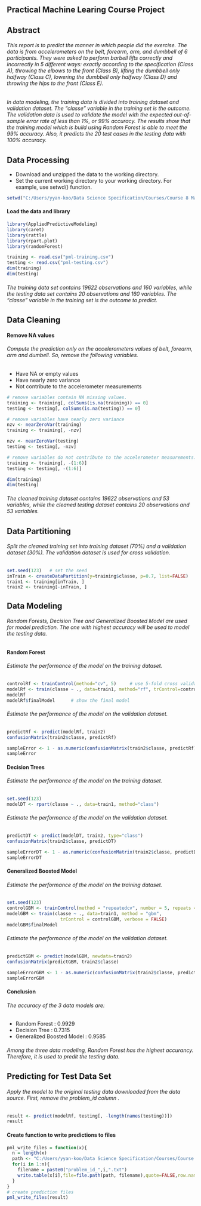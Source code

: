 ## Practical Machine Learing Course Project
## Abstract
###### This report is to predict the manner in which people did the exercise. The data is from accelerometers on the belt, forearm, arm, and dumbbell of 6 participants. They were asked to perform barbell lifts correctly and incorrectly in 5 different ways: exactly according to the specification (Class A), throwing the elbows to the front (Class B), lifting the dumbbell only halfway (Class C), lowering the dumbbell only halfway (Class D) and throwing the hips to the front (Class E). 
###### In data modeling, the training data is divided into training dataset and validation dataset. The "classe" variable in the training set is the outcome. The validation data is used to validate the model with the expected out-of-sample error rate of less than 1%, or 99% accuracy. The results show that the training model which is build using Random Forest is able to meet the 99% accuracy. Also, it predicts the 20 test cases in the testing data with 100% accuracy.

## Data Processing
* Download and unzipped the data to the working directory.
* Set the current working directory to your working directory. For example, use setwd() function.
```r
setwd("C:/Users/yyan-koo/Data Science Specification/Courses/Course 8 Machine Learning/Week 4/Assignment/Data")
```

#### Load the data and library
```r
library(AppliedPredictiveModeling)
library(caret)
library(rattle)
library(rpart.plot)
library(randomForest)

training <- read.csv("pml-training.csv") 
testing <- read.csv("pml-testing.csv")
dim(training)
dim(testing)
```
###### The training data set contains 19622 observations and 160 variables, while the testing data set contains 20 observations and 160 variables. The "classe" variable in the training set is the outcome to predict.

## Data Cleaning
#### Remove NA values
###### Compute the prediction only on the accelerometers values of belt, forearm, arm and dumbell. So, remove the following variables.
* Have NA or empty values
* Have nearly zero variance
* Not contribute to the accelerometer measurements
```r
# remove variables contain NA missing values.
training <- training[, colSums(is.na(training)) == 0]   
testing <- testing[, colSums(is.na(testing)) == 0]      

# remove variables have nearly zero variance 
nzv <- nearZeroVar(training)    
training <- training[, -nzv]    

nzv <- nearZeroVar(testing)     
testing <- testing[, -nzv]

# remove variables do not contribute to the accelerometer measurements.
training <- training[, -(1:6)]      
testing <- testing[, -(1:6)]        

dim(training)
dim(testing)
```
###### The cleaned training dataset contains 19622 observations and 53 variables, while the cleaned testing dataset contains 20 observations and 53 variables.

## Data Partitioning
###### Split the cleaned training set into training dataset (70%) and a validation dataset (30%). The validation dataset is used for cross validation.
```r
set.seed(123)   # set the seed
inTrain <- createDataPartition(y=training$classe, p=0.7, list=FALSE)
train1 <- training[inTrain, ]
train2 <- training[-inTrain, ]
```

## Data Modeling
###### Random Forests, Decision Tree and Generalized Boosted Model are used for model prediction. The one with highest accuracy will be used to model the testing data.
#### Random Forest
###### Estimate the performance of the model on the training dataset.
```r
controlRf <- trainControl(method="cv", 5)     # use 5-fold cross validation
modelRf <- train(classe ~ ., data=train1, method="rf", trControl=controlRf)      # train the model
modelRf
modelRf$finalModel      # show the final model
```

###### Estimate the performance of the model on the validation dataset. 
```r
predictRf <- predict(modelRf, train2)
confusionMatrix(train2$classe, predictRf)

sampleError <- 1 - as.numeric(confusionMatrix(train2$classe, predictRf)$overall[1])
sampleError
```

#### Decision Trees
###### Estimate the performance of the model on the training dataset.
```r
set.seed(123)
modelDT <- rpart(classe ~ ., data=train1, method="class")
```

###### Estimate the performance of the model on the validation dataset.
```r
predictDT <- predict(modelDT, train2, type="class")
confusionMatrix(train2$classe, predictDT)

sampleErrorDT <- 1 - as.numeric(confusionMatrix(train2$classe, predictDT)$overall[1])
sampleErrorDT
```

#### Generalized Boosted Model
###### Estimate the performance of the model on the training dataset.
```r
set.seed(123)
controlGBM <- trainControl(method = "repeatedcv", number = 5, repeats = 1)
modelGBM <- train(classe ~ ., data=train1, method = "gbm",
                    trControl = controlGBM, verbose = FALSE)
modelGBM$finalModel
```

###### Estimate the performance of the model on the validation dataset.
```r
predictGBM <- predict(modelGBM, newdata=train2)
confusionMatrix(predictGBM, train2$classe)

sampleErrorGBM <- 1 - as.numeric(confusionMatrix(train2$classe, predictGBM)$overall[1])
sampleErrorGBM
```

#### Conclusion
###### The accuracy of the 3 data models are:
* Random Forest : 0.9929
* Decision Tree : 0.7315
* Generalized Boosted Model : 0.9585

###### Among the three data modeling, Random Forest has the highest accurancy. Therefore, it is used to predit the testing data.

## Predicting for Test Data Set
###### Apply the model to the original testing data downloaded from the data source. First, remove the problem_id column . 
```r
result <- predict(modelRf, testing[, -length(names(testing))])
result
```

#### Create function to write predictions to files
```r
pml_write_files = function(x){
  n = length(x)
  path <- "C:/Users/yyan-koo/Data Science Specification/Courses/Course 8 Machine Learning/Week 4/Assignment/Data"
  for(i in 1:n){
    filename = paste0("problem_id_",i,".txt")
    write.table(x[i],file=file.path(path, filename),quote=FALSE,row.names=FALSE,col.names=FALSE)
  }
}
# create prediction files
pml_write_files(result)
```




